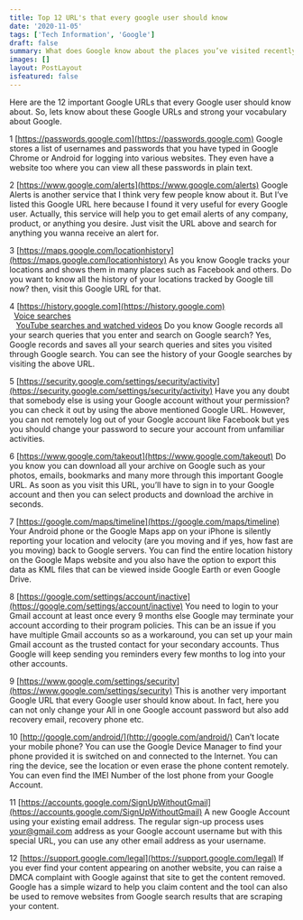 ```yaml
---
title: Top 12 URL's that every google user should know
date: '2020-11-05'
tags: ['Tech Information', 'Google']
draft: false
summary: What does Google know about the places you’ve visited recently? What are your interests as determined by Google? Where does Google keep a list of every word that you’ve ever typed in the search box? Where can you get a list of Google ads that were of interest to you?
images: []
layout: PostLayout
isfeatured: false
---
```


Here are the 12 important Google URLs that every Google user should know about. So, lets know about these Google URLs and strong your vocabulary about Google.

1 [https://passwords.google.com](https://passwords.google.com)
Google stores a list of usernames and passwords that you have typed in Google Chrome or Android for logging into various websites. They even have a website too where you can view all these passwords in plain text.

2 [https://www.google.com/alerts](https://www.google.com/alerts)
Google Alerts is another service that I think very few people know about it. But I’ve listed this Google URL here because I found it very useful for every Google user. Actually, this service will help you to get email alerts of any company, product, or anything you desire. Just visit the URL above and search for anything you wanna receive an alert for.

3 [https://maps.google.com/locationhistory](https://maps.google.com/locationhistory)
As you know Google tracks your locations and shows them in many places such as Facebook and others. Do you want to know all the history of your locations tracked by Google till now? then, visit this Google URL for that.

4 [https://history.google.com](https://history.google.com) \
 &nbsp;&nbsp;[Voice searches](https://google.com/history/audio) \
 &nbsp;&nbsp; [YouTube searches and watched videos](https://youtube.com/feed/history)
Do you know Google records all your search queries that you enter and search on Google search? Yes, Google records and saves all your search queries and sites you visited through Google search. You can see the history of your Google searches by visiting the above URL.

5 [https://security.google.com/settings/security/activity](https://security.google.com/settings/security/activity)
Have you any doubt that somebody else is using your Google account without your permission? you can check it out by using the above mentioned Google URL. However, you can not remotely log out of your Google account like Facebook but yes you should change your password to secure your account from unfamiliar activities.

6 [https://www.google.com/takeout](https://www.google.com/takeout)
Do you know you can download all your archive on Google such as your photos, emails, bookmarks and many more through this important Google URL. As soon as you visit this URL, you’ll have to sign in to your Google account and then you can select products and download the archive in seconds.

7 [https://google.com/maps/timeline](https://google.com/maps/timeline)
Your Android phone or the Google Maps app on your iPhone is silently reporting your location and velocity (are you moving and if yes, how fast are you moving) back to Google servers. You can find the entire location history on the Google Maps website and you also have the option to export this data as KML files that can be viewed inside Google Earth or even Google Drive.

8 [https://google.com/settings/account/inactive](https://google.com/settings/account/inactive)
You need to login to your Gmail account at least once every 9 months else Google may terminate your account according to their program policies. This can be an issue if you have multiple Gmail accounts so as a workaround, you can set up your main Gmail account as the trusted contact for your secondary accounts. Thus Google will keep sending you reminders every few months to log into your other accounts.

9 [https://www.google.com/settings/security](https://www.google.com/settings/security)
This is another very important Google URL that every Google user should know about. In fact, here you can not only change your All in one Google account password but also add recovery email, recovery phone etc.

10 [http://google.com/android/](http://google.com/android/)
Can’t locate your mobile phone? You can use the Google Device Manager to find your phone provided it is switched on and connected to the Internet. You can ring the device, see the location or even erase the phone content remotely. You can even find the IMEI Number of the lost phone from your Google Account.

11 [https://accounts.google.com/SignUpWithoutGmail](https://accounts.google.com/SignUpWithoutGmail)
A new Google Account using your existing email address. The regular sign-up process uses your@gmail.com address as your Google account username but with this special URL, you can use any other email address as your username.

12 [https://support.google.com/legal](https://support.google.com/legal)
If you ever find your content appearing on another website, you can raise a DMCA complaint with Google against that site to get the content removed. Google has a simple wizard to help you claim content and the tool can also be used to remove websites from Google search results that are scraping your content.
